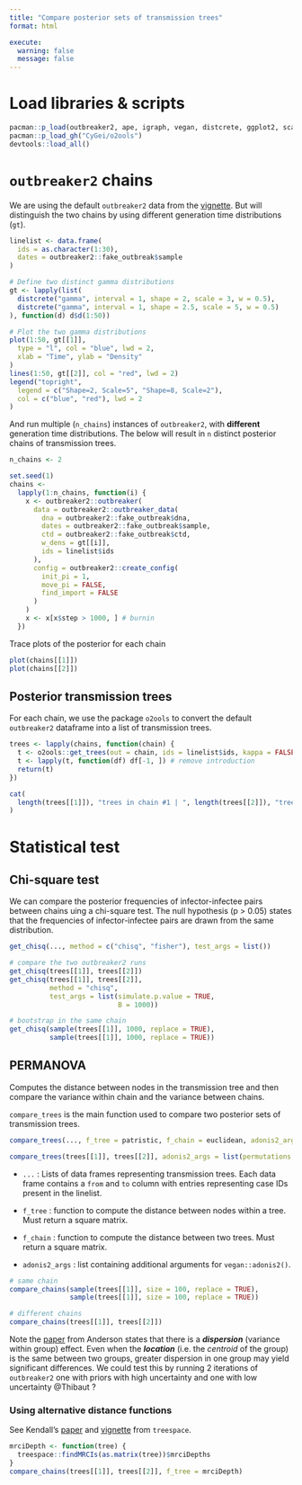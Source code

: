 ```yaml
---
title: "Compare posterior sets of transmission trees"
format: html

execute: 
  warning: false
  message: false
---
```


# Load libraries & scripts

```r
pacman::p_load(outbreaker2, ape, igraph, vegan, distcrete, ggplot2, scales)
pacman::p_load_gh("CyGei/o2ools")
devtools::load_all()

```

# `outbreaker2` chains

We are using the default `outbreaker2` data from the [vignette](https://cran.r-project.org/web/packages/outbreaker2/vignettes/introduction.html). But will distinguish the two chains by using different generation time distributions (`gt`).

```r
linelist <- data.frame(
  ids = as.character(1:30),
  dates = outbreaker2::fake_outbreak$sample
)

# Define two distinct gamma distributions
gt <- lapply(list(
  distcrete("gamma", interval = 1, shape = 2, scale = 3, w = 0.5),
  distcrete("gamma", interval = 1, shape = 2.5, scale = 5, w = 0.5)
), function(d) d$d(1:50))

# Plot the two gamma distributions
plot(1:50, gt[[1]],
  type = "l", col = "blue", lwd = 2,
  xlab = "Time", ylab = "Density"
)
lines(1:50, gt[[2]], col = "red", lwd = 2)
legend("topright",
  legend = c("Shape=2, Scale=5", "Shape=8, Scale=2"),
  col = c("blue", "red"), lwd = 2
)

```

And run multiple (`n_chains`) instances of `outbreaker2`, with **different** generation time distributions. The below will result in `n` distinct posterior chains of transmission trees.

```r
n_chains <- 2

set.seed(1)
chains <-
  lapply(1:n_chains, function(i) {
    x <- outbreaker2::outbreaker(
      data = outbreaker2::outbreaker_data(
        dna = outbreaker2::fake_outbreak$dna,
        dates = outbreaker2::fake_outbreak$sample,
        ctd = outbreaker2::fake_outbreak$ctd,
        w_dens = gt[[i]],
        ids = linelist$ids
      ),
      config = outbreaker2::create_config(
        init_pi = 1,
        move_pi = FALSE,
        find_import = FALSE
      )
    )
    x <- x[x$step > 1000, ] # burnin
  })

```

Trace plots of the posterior for each chain

```r
plot(chains[[1]])
plot(chains[[2]])
```

## Posterior transmission trees

For each chain, we use the package `o2ools` to convert the default `outbreaker2` dataframe into a list of transmission trees.

```r

trees <- lapply(chains, function(chain) {
  t <- o2ools::get_trees(out = chain, ids = linelist$ids, kappa = FALSE)
  t <- lapply(t, function(df) df[-1, ]) # remove introduction
  return(t)
})

cat(
  length(trees[[1]]), "trees in chain #1 | ", length(trees[[2]]), "trees in chain #2", "\n"
)
```

# Statistical test

## Chi-square test
We can compare the posterior frequencies of infector-infectee pairs between chains uing a chi-square test. The null hypothesis (p > 0.05) states that the frequencies of infector-infectee pairs are drawn from the same distribution.

```r
get_chisq(..., method = c("chisq", "fisher"), test_args = list())
```

```r
# compare the two outbreaker2 runs
get_chisq(trees[[1]], trees[[2]])
get_chisq(trees[[1]], trees[[2]],
          method = "chisq",
          test_args = list(simulate.p.value = TRUE,
                           B = 1000))

# bootstrap in the same chain
get_chisq(sample(trees[[1]], 1000, replace = TRUE),
          sample(trees[[1]], 1000, replace = TRUE))

```


## PERMANOVA
Computes the distance between nodes in the transmission tree and then compare the variance within chain and the variance between chains. 

`compare_trees` is the main function used to compare two posterior sets of transmission trees.

```r
compare_trees(..., f_tree = patristic, f_chain = euclidean, adonis2_args = list())

compare_trees(trees[[1]], trees[[2]], adonis2_args = list(permutations = 2000))
```

-   `...` : Lists of data frames representing transmission trees. Each data frame contains a `from` and `to` column with entries representing case IDs present in the linelist.

-   `f_tree` : function to compute the distance between nodes within a tree. Must return a square matrix.

-   `f_chain` : function to compute the distance between two trees. Must return a square matrix.

-   `adonis2_args` : list containing additional arguments for `vegan::adonis2()`.



```r
# same chain
compare_chains(sample(trees[[1]], size = 100, replace = TRUE),
               sample(trees[[1]], size = 100, replace = TRUE))

# different chains
compare_chains(trees[[1]], trees[[2]])
```



Note the [paper](https://onlinelibrary.wiley.com/doi/10.1111/j.1442-9993.2001.01070.pp.x) from Anderson states that there is a ***dispersion*** (variance within group) effect. Even when the ***location*** (i.e. the *centroid* of the group) is the same between two groups, greater dispersion in one group may yield significant differences. We could test this by running 2 iterations of `outbreaker2` one with priors with high uncertainty and one with low uncertainty @Thibaut ?

### Using alternative distance functions

See Kendall's [paper](https://projecteuclid.org/journals/statistical-science/volume-33/issue-1/Estimating-Transmission-from-Genetic-and-Epidemiological-Data--A-Metric/10.1214/17-STS637.full) and [vignette](https://thibautjombart.github.io/treespace/articles/TransmissionTreesVignette.html) from `treespace`.

```r
mrciDepth <- function(tree) {
  treespace::findMRCIs(as.matrix(tree))$mrciDepths
}
compare_chains(trees[[1]], trees[[2]], f_tree = mrciDepth)
```


